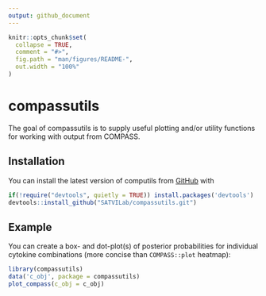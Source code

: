 ```yaml
---
output: github_document
---
```


<!-- README.md is generated from README.Rmd. Please edit that file -->

```r
knitr::opts_chunk$set(
  collapse = TRUE,
  comment = "#>",
  fig.path = "man/figures/README-",
  out.width = "100%"
)
```

# compassutils

<!-- badges: start -->
<!-- badges: end -->

The goal of compassutils is to supply useful plotting and/or utility functions for working with output from COMPASS. 

## Installation

You can install the latest version of computils from [GitHub](https://www.github.com) with 

```r
if(!require("devtools", quietly = TRUE)) install.packages('devtools')
devtools::install_github("SATVILab/compassutils.git")
```

## Example

You can create a box- and dot-plot(s) of posterior probabilities for individual cytokine combinations (more concise than `COMPASS::plot` heatmap):

```r
library(compassutils)
data('c_obj', package = compassutils)
plot_compass(c_obj = c_obj)
```
